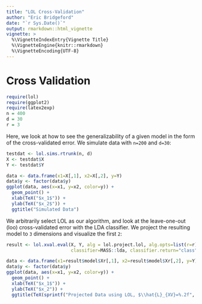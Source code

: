 ```yaml
---
title: "LOL Cross-Validation"
author: "Eric Bridgeford"
date: "`r Sys.Date()`"
output: rmarkdown::html_vignette
vignette: >
  %\VignetteIndexEntry{Vignette Title}
  %\VignetteEngine{knitr::rmarkdown}
  %\VignetteEncoding{UTF-8}
---
```


# Cross Validation

```r
require(lol)
require(ggplot2)
require(latex2exp)
n = 400
d = 30
r = 3
```

Here, we look at how to see the generalizability of a given model in the form of the cross-validated error. We simulate data with `n=200` and `d=30`:

```r
testdat <- lol.sims.rtrunk(n, d)
X <- testdat$X
Y <- testdat$Y

data <- data.frame(x1=X[,1], x2=X[,2], y=Y)
data$y <- factor(data$y)
ggplot(data, aes(x=x1, y=x2, color=y)) +
  geom_point() +
  xlab(TeX("$x_1$")) +
  ylab(TeX("$x_2$")) +
  ggtitle("Simulated Data")
```

We arbitrarily select LOL as our algorithm, and look at the leave-one-out (loo) cross-validated error with the LDA classifier. We project the resulting model to `3` dimensions and visualize the first `2`:

```r
result <- lol.xval.eval(X, Y, alg = lol.project.lol, alg.opts=list(r=r), alg.return="A",
                        classifier=MASS::lda, classifier.return="class", k='loo')

data <- data.frame(x1=result$model$Xr[,1], x2=result$model$Xr[,2], y=Y)
data$y <- factor(data$y)
ggplot(data, aes(x=x1, y=x2, color=y)) +
  geom_point() +
  xlab(TeX("$x_1$")) +
  ylab(TeX("$x_2")) +
  ggtitle(TeX(sprintf("Projected Data using LOL, $\\hat{L}_{XV}=%.2f", result$Lhat)))
```
